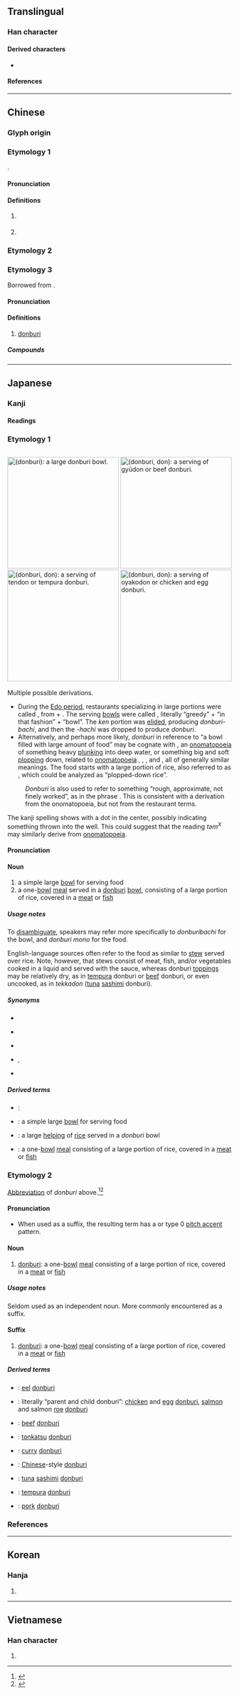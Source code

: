 {{also|井|丹}}
{{character info/new}}
<!-- may be replaced by zh-forms -->
==Translingual==

===Han character===
{{Han char|rn=3|rad=丶|as=04|sn=5|four=55000|canj=TTI|ids=⿴井丶}}

====Derived characters====
* {{l|mul|[[𠛜]], [[㣋]], [[𦓮]], [[𨚢]], [[𤍧]]}}

====References====
{{Han ref|kx=0081.010|dkj=00101|dj=0164.010|hdz=10045.010|uh=4E3C}}

----

==Chinese==
{{zh-wp|zh:丼|yue:丼}}

===Glyph origin===
{{Han etym}}

===Etymology 1===
{{zh-forms}}
{{onomatopoeic|zh}}.

====Pronunciation====
{{zh-pron
|m=dǎn
|c=dam2
|mn=tw:tôm
|mn-t=dom6/dong6
|mc=y
|oc=n,1
|cat=n,pn
}}

====Definitions====
{{zh-hanzi}}

# {{lb|zh|onomatopoeic}} {{n-g|sound of [[toss]]ing something into a [[well]].}}
# {{surname|zh}} <!-- 《集韻·感韻》 丼，姓。 -->

===Etymology 2===
{{zh-see|井|v}}

===Etymology 3===
{{zh-forms}}
Borrowed from {{bor|zh|ja|-}} {{ja-r|丼|どん}}.

====Pronunciation====
{{zh-pron
|m=dōng,dòng
|c=dong1
|cat=n
}}

====Definitions====
{{zh-hanzi}}

# [[donburi]]

=====Compounds=====
{{zh-der|丼物}}

----

==Japanese==

===Kanji===
{{ja-kanji|grade=c|rs=丶04}}

====Readings====
{{ja-readings
|goon=しょう<しやう, とん
|kanon=せい, たん
|kun=どん-, どんぶり-
}}

===Etymology 1===
<div style="float:right;">
{{wikipedia|lang=ja}}
{{wikipedia|Donburi}}
[[File:Donburi-bachi by jetalone in Ginza, Tokyo.jpg|thumb|250px|{{lang|ja|丼}} (''donburi''): a large '''[[donburi]] [[bowl]]'''.]]
{{wikipedia|lang=ja|丼物|丼物 (the food)}}
{{wikipedia|Donburi}}
[[File:Gyudon_by_jetalone_in_Higashi-Ginza,_Tokyo.jpg|thumb|250px|{{lang|ja|丼}} (''donburi'', ''don''): a serving of ''gyū'''don''''' or [[beef]] '''[[donburi]]'''.]]
[[File:Tendon in Tokyo.jpg|thumb|250px|{{lang|ja|丼}} (''donburi'', ''don''): a serving of ''ten'''don''''' or [[tempura]] '''[[donburi]]'''.]]
[[File:Oyakodon_003.jpg|thumb|250px|{{lang|ja|丼}} (''donburi'', ''don''): a serving of ''oyako'''don''''' or [[chicken]] and [[egg]] '''[[donburi]]'''.]]
</div>
{{ja-kanjitab|yomi=k|どんぶり}}
Multiple possible derivations.
* During the [[w:Edo period|Edo period]], restaurants specializing in large portions were called {{m|ja|慳貪屋|tr=kendon'ya}}, from {{m|ja|慳貪|tr=kendon||greedy|pos=in reference to “very hungry”}} + {{m|ja|屋|tr=ya||house, store, restaurant}}. The serving [[bowl]]s were called {{m|ja|慳貪}}{{m|ja|振り}}{{m|ja|鉢|tr=kendon-buri-bachi}}, literally “greedy” + “in that fashion” + “bowl”. The ''ken'' portion was [[elide]]d, producing ''donburi-bachi'', and then the ''-hachi'' was dropped to produce ''donburi''.
* Alternatively, and perhaps more likely, ''donburi'' in reference to “a bowl filled with large amount of food” may be cognate with {{m|ja|どんぶり|tr=donburi}}, an [[onomatopoeia]] of something heavy [[plunk]]ing into deep water, or something big and soft [[plop]]ping down, related to [[onomatopoeia]] {{m|ja|どぶり|tr=doburi}}, {{m|ja|どぶん|tr=dobun}}, {{m|ja|どんぶ|tr=donbu}}, and {{m|ja|どん|tr=don}}, all of generally similar meanings. The food starts with a large portion of rice, also referred to as {{m|ja|丼飯|tr=donburi meshi}}, which could be analyzed as “plopped-down rice”.
: ''Donburi'' is also used to refer to something “rough, approximate, not finely worked”, as in the phrase {{m|ja|丼勘定|tr=donburi kanjō||rough approximation, loose estimate}}. This is consistent with a derivation from the onomatopoeia, but not from the restaurant terms.

The kanji spelling shows {{m|mul|井||a well}} with a dot in the center, possibly indicating something thrown into the well. This could suggest that the {{cog|ltc|-}} reading ''təm<sup>X</sup>'' may similarly derive from [[onomatopoeia]].

====Pronunciation====
{{ja-pron|yomi=k|どんぶり|acc=0|acc_ref=DJR}}

====Noun====
{{ja-noun|どんぶり}}

# a simple large [[bowl]] for serving food
# a one-[[bowl]] [[meal]] served in a [[donburi]] [[bowl]], consisting of a large portion of rice, covered in a [[meat]] or [[fish]]

=====Usage notes=====
To [[disambiguate]], speakers may refer more specifically to ''donburibachi'' for the bowl, and ''donburi mono'' for the food.

English-language sources often refer to the food as similar to [[stew]] served over rice. Note, however, that stews consist of meat, fish, and/or vegetables cooked in a liquid and served with the sauce, whereas donburi [[topping]]s may be relatively dry, as in [[tempura]] donburi or [[beef]] donburi, or even uncooked, as in ''tekkadon'' ([[tuna]] [[sashimi]] donburi).

=====Synonyms=====
{{der-top|Synonyms}}
{{sense|bowl}}
* {{ja-r|丼%鉢|どんぶり%ばち}}
* {{qualifier|smaller bowl}} {{ja-r|茶碗|ちゃわん}}
* {{qualifier|smaller bowl, northern dialect}} {{ja-r|椀子|わんこ}}
* {{qualifier|smaller bowl, usually wooden}} {{ja-r|椀|わん}}, {{ja-r|碗|わん}}
{{sense|food}}
* {{ja-r|丼%物|どんぶり%もの}}
{{der-bottom}}

=====Derived terms=====
{{der-top}}
* {{ja-r|丼 勘定|どんぶり かんじょう}}:
* {{ja-r|丼%鉢|どんぶり%ばち}}: a simple large [[bowl]] for serving food
* {{ja-r|丼 飯|どんぶり めし}}: a large [[helping]] of [[rice]] served in a ''donburi'' bowl
* {{ja-r|丼 物|どんぶり もの}}: a one-[[bowl]] [[meal]] consisting of a large portion of rice, covered in a [[meat]] or [[fish]]
{{der-bottom}}

===Etymology 2===
{{ja-kanjitab|yomi=k|どん}}
[[abbreviation|Abbreviation]] of ''donburi'' above.<ref name="KDJ">{{R:Kokugo Dai Jiten}}</ref><ref name="DJR">{{R:Daijirin}}</ref>

====Pronunciation====
{{ja-pron|yomi=k|どん|acc=1|acc_ref=DJR}}
* When used as a suffix, the resulting term has a {{m|ja|平板型|tr=heiban-gata||flat type}} or type 0 [[w:Japanese pitch accent|pitch accent]] pattern.

====Noun====
{{ja-noun|どん}}

# [[donburi]]: a one-[[bowl]] [[meal]] consisting of a large portion of rice, covered in a [[meat]] or [[fish]]

=====Usage notes=====
Seldom used as an independent noun. More commonly encountered as a suffix.

====Suffix====
{{ja-pos|suffix|どん}}

# [[donburi]]: a one-[[bowl]] [[meal]] consisting of a large portion of rice, covered in a [[meat]] or [[fish]]

=====Derived terms=====
{{der-top}}
* {{ja-r|鰻%丼|うな%どん}}: [[eel]] [[donburi]]
* {{ja-r|親%子%丼|おや%こ%どん}}: literally “parent and child donburi”: [[chicken]] and [[egg]] [[donburi]], [[salmon]] and salmon [[roe]] [[donburi]]
* {{ja-r|牛%丼|ぎゅう%どん}}: [[beef]] [[donburi]]
* {{ja-r|カツ丼|カツどん}}: [[tonkatsu]] [[donburi]]
* {{ja-r|カレー丼|カレーどん}}: [[curry]] [[donburi]]
* {{ja-r|中%華%丼|ちゅう%か%どん}}: [[Chinese]]-style [[donburi]]
* {{ja-r|鉄%火%丼|てっ%か%どん}}: [[tuna]] [[sashimi]] [[donburi]]
* {{ja-r|天%丼|てん%どん}}: [[tempura]] [[donburi]]
* {{ja-r|豚%丼|ぶた%どん}}: [[pork]] [[donburi]]
{{der-bottom}}

===References===
<references/>

----

==Korean==

===Hanja===
{{ko-hanja|hangeul=정|mr=chŏng}}

# {{rfdef|ko|sort=丶04}}

----

==Vietnamese==

===Han character===
{{vi-hantu|[[tỉnh]], [[đảm]]}}

# {{rfdef|vi|sort=丶04}}